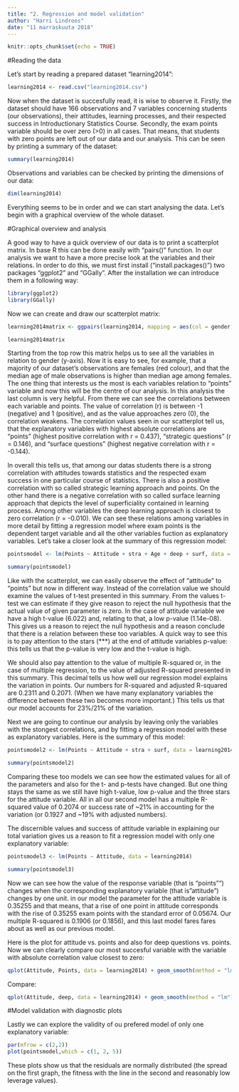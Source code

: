 ```yaml
---
title: "2. Regression and model validation"
author: "Harri Lindroos"
date: "11 marraskuuta 2018"
---
```

```r
knitr::opts_chunk$set(echo = TRUE)
```


#Reading the data

Let's start by reading a prepared dataset "learning2014":

```r
learning2014 <- read.csv("learning2014.csv")
```

Now when the dataset is succesfully read, it is wise to observe it. Firstly, the dataset should have 166 observations and 7 variables concerning students (our observations), their attitudes, learning processes, and their respected success in Introductionary Statistics Course. Secondly, the exam points variable should be over zero (>0) in all cases. That means, that students with zero points are left out of our data and our analysis. This can be seen by printing a summary of the dataset:

```r
summary(learning2014)
```

Observations and variables can be checked by printing the dimensions of our data:

```r
dim(learning2014)
```

Everything seems to be in order and we can start analysing the data. Let's begin with a graphical overview of the whole dataset. 



#Graphical overview and analysis

A good way to have a quick overview of our data is to print a scatterplot matrix. In base R this can be done easily with "pairs()" function. In our analysis we want to have a more precise look at the variables and their relations. In order to do this, we must first install ("install.packages()") two packages "ggplot2" and "GGally". After the installation we can introduce them in a following way:

```r
library(ggplot2)
library(GGally)
```
Now we can create and draw our scatterplot matrix:

```r
learning2014matrix <- ggpairs(learning2014, mapping = aes(col = gender, alpha = 0.3), lower = list(combo = wrap("facethist", bins = 20)))

learning2014matrix
```

Starting from the top row this matrix helps us to see all the variables in relation to gender (y-axis). Now it is easy to see, for example, that a majority of our dataset's observations are females (red colour), and that the median age of male observations is higher than median age among females. The one thing that interests us the most is each variables relation to "points" variable and now this will be the centre of our analysis. In this analysis the last column is very helpful. From there we can see the correlations between each variable and points. The value of correlation (r) is between -1 (negative) and 1 (positive), and as the value approaches zero (0), the correlation weakens. The correlation values seen in our scatterplot tell us, that the explanatory variables with highest absolute correlations are "points" (highest positive correlation with r = 0.437), "strategic questions" (r = 0.146), and "surface questions" (highest negative correlation with r = -0.144).

In overall this tells us, that among our datas students there is a strong correlation with attitudes towards statistics and the respected exam success in one particular course of statistics. There is also a positive correlation with so called strategic learning approach and points. On the other hand there is a negative correlation with so called surface learning approach that depicts the level of superficiality contained in learning process. Among other variables the deep learning approach is closest to zero correlation (r = -0.010). We can see these relations among variables in more detail by fitting a regression model where exam points is the dependent target variable and all the other variables fuction as explanatory variables. Let's take a closer look at the summary of this regression model:

```r
pointsmodel <- lm(Points ~ Attitude + stra + Age + deep + surf, data = learning2014)

summary(pointsmodel)
```

Like with the scatterplot, we can easily observe the effect of "attitude" to "points" but now in different way. Instead of the correlation value we should examine the values of t-test presented in this summary. From the values t-test we can estimate if they give reason to reject the null hypothesis that the actual value of given parameter is zero. In the case of attitude variable we have a high t-value (6.022) and, relating to that, a low p-value (1.14e-08). This gives us a reason to reject the null hypothesis and a reason conclude that there is a relation between these too variables. A quick way to see this is to pay attention to the stars (***) at the end of attitude variables p-value: this tells us that the p-value is very low and the t-value is high.

We should also pay attention to the value of multiple R-squared or, in the case of multiple regression, to the value of adjusted R-squared presented in this summary. This decimal tells us how well our regression model explains the variation in points. Our numbers for R-squared and adjusted R-squared are 0.2311 and 0.2071. (When we have many explanatory variables the difference between these two becomes more important.) This tells us that our model accounts for 23%/21% of the variation.

Next we are going to continue our analysis by leaving only the variables with the stongest correlations, and by fitting a regression model with these as explanatory variables. Here is the summary of this model:

```r
pointsmodel2 <- lm(Points ~ Attitude + stra + surf, data = learning2014)

summary(pointsmodel2)
```

Comparing these too models we can see how the estimated values for all of the parameters and also for the t- and p-tests have changed. But one thing stays the same as we still have high t-value, low p-value and the three stars for the attitude variable. All in all our second model has a multiple R-squared value of 0.2074 or success rate of ~21% in accounting for the variation (or 0.1927 and ~19% with adjusted numbers).

The discernible values and success of attitude variable in explaining our total variation gives us a reason to fit a regression model with only one explanatory variable:

```r
pointsmodel3 <- lm(Points ~ Attitude, data = learning2014)

summary(pointsmodel3)
```

Now we can see how the value of the response variable (that is "points"") changes when  the  corresponding  explanatory  variable (that is "attitude")  changes  by one unit. in our model the parameter for the attitude variable is 0.35255 and that means, that a rise of one point in attitude corresponds with the rise of 0.35255 exam points with the standard error of 0.05674. Our multiple R-squared is 0.1906 (or 0.1856), and this last model fares fares about as well as our previous model.

Here is the plot for attitude vs. points and also for deep questions vs. points. Now we can clearly compare our most succesful variable with the variable with absolute correlation value closest to zero:


```r
qplot(Attitude, Points, data = learning2014) + geom_smooth(method = "lm")

```

Compare:

```r
qplot(Attitude, deep, data = learning2014) + geom_smooth(method = "lm")
```



#Model validation with diagnostic plots

Lastly we can explore the validity of ou prefered model of only one explanatory variable:

```r
par(mfrow = c(2,2))
plot(pointsmodel,which = c(1, 2, 5))
```

These plots show us that the residuals are normally distributed (the spread on the first graph, the fitness with the line in the second and reasonably low leverage values).

